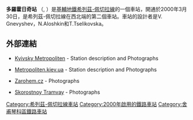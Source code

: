 {{Infobox station 
| name          = 多羅霍日奇<br />{{lang|uk|Дорогожичi}}
| type          = {{METROKIEV type}}
| style         = Syretsko-Pecherska
| image         = Dorogozhychi metro station Kiev 2010 01.jpg
| image_size    = 
| image_caption = 
| address       = [[舍甫琴科區|舍甫琴科區]]
| borough       = [[基輔|基輔]]
| country       = [[烏克蘭|烏克蘭]]
| coordinates   = {{coord|50|28|25|N|30|26|57|E|type:landmark_region:UA|display=title,inline}}
| line          = {{KIEVMETRO-line3}}
| other         = 
| structure     = 地下
| platform      = 1個[[島式月台|島式月台]]
| depth         = 
| levels        = 1層
| tracks        = 2條
| parking       = 
| bicycle       = 
| baggage_check = 
| opened        = 2000年3月30日
| closed        = 
| rebuilt       = 
| electrified   = 是
| ADA           = 
| code          = 311
| owned         = [[基輔地鐵|基輔地鐵]]
| zone          = 
| smartcardname = 
| smartcardstatus = 
| former        = 
| passengers    = 
| pass_year     = 
| pass_percent  = 
| pass_system   = 
| mpassengers   = 
| services      = 
| map_locator   = 
}}
'''多羅霍日奇站''' （{{lang-uk|Дорогожичi|Dorohozhychi}}, {{IPA audio link|LL-Q8798 (ukr)-Tohaomg-Дорогожичі.wav}}）是[[基輔地鐵|基輔地鐵]][[希列茲-佩切拉線|希列茲-佩切拉線]]的一個車站，開通於2000年3月30日，是希列茲-佩切拉線在西北端的第二個車站。車站的設計者是V. Gnevyshev，N.Aloshkin和T.Tselikovska。

== 外部連結 ==
* {{uk icon}} [https://web.archive.org/web/20061104063149/http://www.metro.kiev.ua/Ukr/DorogogichiUkr.html Kyivsky Metropoliten] - Station description and Photographs
* {{ru icon}} [https://web.archive.org/web/20160303170928/http://www.metropoliten.kiev.ua/station.php?lang=0&station_id=32 Metropoliten.kiev.ua] - Station description and Photographs
* {{cs icon}} [https://web.archive.org/web/20160304001449/http://metro.zarohem.cz/kyjev/02-sireskopecerska/01-dorogozici/index.html Zarohem.cz] - Photographs
* {{ru icon}} [http://metrophoto.iatp.org.ua/dorog.php Skorostnoy Tramvay] {{Wayback|url=http://metrophoto.iatp.org.ua/dorog.php |date=20080123213440 }} - Photographs

{{Commons category|Dorohozhychi Metro Station}}
{{希列茲-佩切拉線}}
[[Category:希列茲-佩切拉線車站|Category:希列茲-佩切拉線車站]]
[[Category:2000年啟用的鐵路車站|Category:2000年啟用的鐵路車站]]
[[Category:舍甫琴科區鐵路車站|Category:舍甫琴科區鐵路車站]]